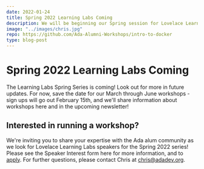 ```yaml
---
date: 2022-01-24
title: Spring 2022 Learning Labs Coming
description: We will be beginning our Spring session for Lovelace Learning Labs soon.  Currently we are soliciting ideas for workshops.
image: "../images/chris.jpg"
repo: https://github.com/Ada-Alumni-Workshops/intro-to-docker
type: blog-post
---
```


# Spring 2022 Learning Labs Coming

The Learning Labs Spring Series is coming! Look out for more in future updates. For now, save the date for our March through June workshops - sign ups will go out February 15th, and we'll share information about workshops here and in the upcoming newsletter!

## Interested in running a workshop?

We're inviting you to share your expertise with the Ada alum community as we look for Lovelace Learning Labs speakers for the Spring 2022 series! Please see the Speaker Interest form here for more information, and to [apply](https://forms.gle/4UwHDe4BWRHzACrTA). For further questions, please contact Chris at [chris@adadev.org](mailto:chris@adadev.org).
